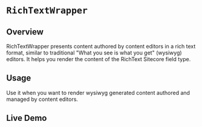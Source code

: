 
<Meta of={RichTextWrapperStories} />

# `RichTextWrapper`

## Overview

RichTextWrapper presents content authored by content editors in a rich text format, similar to traditional "What you see is what you get" (wysiwyg) editors. It helps you render the content of the RichText Sitecore field type.

## Usage

Use it when you want to render wysiwyg generated content authored and managed by content editors.

## Live Demo

<Canvas of={RichTextWrapperStories.Default} />

